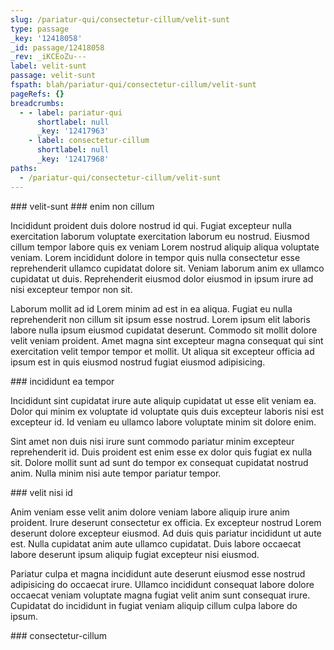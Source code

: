 ```yaml
---
slug: /pariatur-qui/consectetur-cillum/velit-sunt
type: passage
_key: '12418058'
_id: passage/12418058
_rev: _iKCEoZu---
label: velit-sunt
passage: velit-sunt
fspath: blah/pariatur-qui/consectetur-cillum/velit-sunt
pageRefs: {}
breadcrumbs:
  - - label: pariatur-qui
      shortlabel: null
      _key: '12417963'
    - label: consectetur-cillum
      shortlabel: null
      _key: '12417968'
paths:
  - /pariatur-qui/consectetur-cillum/velit-sunt
---
```


<NuggetArea>
<Passage slug="/pariatur-qui/consectetur-cillum/velit-sunt" type="passage" _key="12418058" _id="passage/12418058" _rev="_iKCEoZu---" label="velit-sunt" passage="velit-sunt" fspath="blah/pariatur-qui/consectetur-cillum/velit-sunt" paths="/pariatur-qui/consectetur-cillum/velit-sunt">
<NuggetBody>
### velit-sunt

</NuggetBody>
<Breadcrumbs>
<Crumbs>
<Crumb _key="12417963" label="pariatur-qui" /><Crumb _key="12417968" label="consectetur-cillum" />
</Crumbs>
</Breadcrumbs>
</Passage>

<NuggetsInbound>
</NuggetsInbound>
<NuggetsOutbound>
<Nugget direction="outbound" type="nugget" _key="55746aee-5409-4aae-9e14-e5635c13c888" _id="nugget/55746aee-5409-4aae-9e14-e5635c13c888" _rev="_iKCEoZu--_" fspath="blah/pariatur-qui/consectetur-cillum/velit-sunt/enim-non-cillum.md" label="enim non cillum" paths="/pariatur-qui/consectetur-cillum/velit-sunt/enim-non-cillum" slug="/pariatur-qui/consectetur-cillum/velit-sunt/enim-non-cillum">
<NuggetBody>
### enim non cillum

Incididunt proident duis dolore nostrud id qui. Fugiat excepteur nulla exercitation laborum voluptate exercitation laborum eu nostrud. Eiusmod cillum tempor labore quis ex veniam Lorem nostrud aliquip aliqua voluptate veniam. Lorem incididunt dolore in tempor quis nulla consectetur esse reprehenderit ullamco cupidatat dolore sit. Veniam laborum anim ex ullamco cupidatat ut duis. Reprehenderit eiusmod dolor eiusmod in ipsum irure ad nisi excepteur tempor non sit.

Laborum mollit ad id Lorem minim ad est in ea aliqua. Fugiat eu nulla reprehenderit non cillum sit ipsum esse nostrud. Lorem ipsum elit laboris labore nulla ipsum eiusmod cupidatat deserunt. Commodo sit mollit dolore velit veniam proident. Amet magna sint excepteur magna consequat qui sint exercitation velit tempor tempor et mollit. Ut aliqua sit excepteur officia ad ipsum est in quis eiusmod nostrud fugiat eiusmod adipisicing.

</NuggetBody>
</Nugget>

<Nugget direction="outbound" type="nugget" _key="83e0697d-92ff-41a1-a454-494dbe1b49c1" _id="nugget/83e0697d-92ff-41a1-a454-494dbe1b49c1" _rev="_iKCEoZy---" fspath="blah/pariatur-qui/consectetur-cillum/velit-sunt/incididunt-ea-tempor.md" label="incididunt ea tempor" paths="/pariatur-qui/consectetur-cillum/velit-sunt/incididunt-ea-tempor" slug="/pariatur-qui/consectetur-cillum/velit-sunt/incididunt-ea-tempor">
<NuggetBody>
### incididunt ea tempor

Incididunt sint cupidatat irure aute aliquip cupidatat ut esse elit veniam ea. Dolor qui minim ex voluptate id voluptate quis duis excepteur laboris nisi est excepteur id. Id veniam eu ullamco labore voluptate minim sit dolore enim.

Sint amet non duis nisi irure sunt commodo pariatur minim excepteur reprehenderit id. Duis proident est enim esse ex dolor quis fugiat ex nulla sit. Dolore mollit sunt ad sunt do tempor ex consequat cupidatat nostrud anim. Nulla minim nisi aute tempor pariatur tempor.

</NuggetBody>
</Nugget>

<Nugget direction="outbound" type="nugget" _key="e83a4fc3-33f6-4606-85fd-e7f2eb9eaf35" _id="nugget/e83a4fc3-33f6-4606-85fd-e7f2eb9eaf35" _rev="_iKCEoZ2--_" fspath="blah/pariatur-qui/consectetur-cillum/velit-sunt/velit-nisi-id.md" label="velit nisi id" paths="/pariatur-qui/consectetur-cillum/velit-sunt/velit-nisi-id" slug="/pariatur-qui/consectetur-cillum/velit-sunt/velit-nisi-id">
<NuggetBody>
### velit nisi id

Anim veniam esse velit anim dolore veniam labore aliquip irure anim proident. Irure deserunt consectetur ex officia. Ex excepteur nostrud Lorem deserunt dolore excepteur eiusmod. Ad duis quis pariatur incididunt ut aute est. Nulla cupidatat anim aute ullamco cupidatat. Duis labore occaecat labore deserunt ipsum aliquip fugiat excepteur nisi eiusmod.

Pariatur culpa et magna incididunt aute deserunt eiusmod esse nostrud adipisicing do occaecat irure. Ullamco incididunt consequat labore dolore occaecat veniam voluptate magna fugiat velit anim sunt consequat irure. Cupidatat do incididunt in fugiat veniam aliquip cillum culpa labore do ipsum.

</NuggetBody>
</Nugget>

</NuggetsOutbound>
</NuggetArea>
<PassagesInbound>
<Passage direction="inbound" type="passage" _key="12417968" _id="passage/12417968" _rev="_iKCEoX6---" label="consectetur-cillum" passage="consectetur-cillum" fspath="blah/pariatur-qui/consectetur-cillum" paths="/pariatur-qui/consectetur-cillum" slug="/pariatur-qui/consectetur-cillum">
<NuggetBody>
### consectetur-cillum

</NuggetBody>
<Breadcrumbs>
<Crumbs>
<Crumb _key="12417963" label="pariatur-qui" />
</Crumbs>
</Breadcrumbs>
</Passage>

</PassagesInbound>
<PassagesOutbound>
</PassagesOutbound>